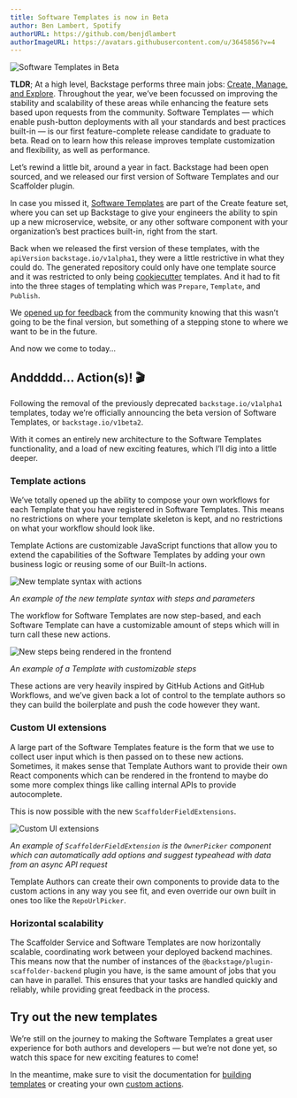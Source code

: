 ```yaml
---
title: Software Templates is now in Beta
author: Ben Lambert, Spotify
authorURL: https://github.com/benjdlambert
authorImageURL: https://avatars.githubusercontent.com/u/3645856?v=4
---
```


![Software Templates in Beta](assets/21-07-26/backstage-software-templates-beta.gif)

**TLDR**; At a high level, Backstage performs three main jobs: [Create, Manage, and Explore](https://backstage.io/blog/2021/05/20/adopting-backstage#three-jobs-create-manage-explore). Throughout the year, we’ve been focussed on improving the stability and scalability of these areas while enhancing the feature sets based upon requests from the community. Software Templates — which enable push-button deployments with all your standards and best practices built-in — is our first feature-complete release candidate to graduate to beta. Read on to learn how this release improves template customization and flexibility, as well as performance.

<!-- truncate -->

Let’s rewind a little bit, around a year in fact. Backstage had been open sourced, and we released our first version of Software Templates and our Scaffolder plugin.

In case you missed it, [Software Templates](https://backstage.io/blog/2020/08/05/announcing-backstage-software-templates) are part of the Create feature set, where you can set up Backstage to give your engineers the ability to spin up a new microservice, website, or any other software component with your organization’s best practices built-in, right from the start.

Back when we released the first version of these templates, with the `apiVersion` `backstage.io/v1alpha1`, they were a little restrictive in what they could do. The generated repository could only have one template source and it was restricted to only being [cookiecutter](https://github.com/cookiecutter/cookiecutter) templates. And it had to fit into the three stages of templating which was `Prepare`, `Template`, and `Publish`.

We [opened up for feedback](https://github.com/backstage/backstage/issues/2771) from the community knowing that this wasn’t going to be the final version, but something of a stepping stone to where we want to be in the future.

And now we come to today…

## Anddddd… Action(s)! 🎬

Following the removal of the previously deprecated `backstage.io/v1alpha1` templates, today we’re officially announcing the beta version of Software Templates, or `backstage.io/v1beta2`.

With it comes an entirely new architecture to the Software Templates functionality, and a load of new exciting features, which I’ll dig into a little deeper.

### Template actions

We’ve totally opened up the ability to compose your own workflows for each Template that you have registered in Software Templates. This means no restrictions on where your template skeleton is kept, and no restrictions on what your workflow should look like.

Template Actions are customizable JavaScript functions that allow you to extend the capabilities of the Software Templates by adding your own business logic or reusing some of our Built-In actions.

![New template syntax with actions](assets/21-07-26/example-template-code.png)

_An example of the new template syntax with steps and parameters_

The workflow for Software Templates are now step-based, and each Software Template can have a customizable amount of steps which will in turn call these new actions.

![New steps being rendered in the frontend](assets/21-07-26/steps-running.gif)

_An example of a Template with customizable steps_

These actions are very heavily inspired by GitHub Actions and GitHub Workflows, and we’ve given back a lot of control to the template authors so they can build the boilerplate and push the code however they want.

### Custom UI extensions

A large part of the Software Templates feature is the form that we use to collect user input which is then passed on to these new actions. Sometimes, it makes sense that Template Authors want to provide their own React components which can be rendered in the frontend to maybe do some more complex things like calling internal APIs to provide autocomplete.

This is now possible with the new `ScaffolderFieldExtensions`.

![Custom UI extensions](assets/21-07-26/custom-components.gif)

_An example of `ScaffolderFieldExtension` is the `OwnerPicker` component which can automatically add options and suggest typeahead with data from an async API request_

Template Authors can create their own components to provide data to the custom actions in any way you see fit, and even override our own built in ones too like the `RepoUrlPicker`.

### Horizontal scalability

The Scaffolder Service and Software Templates are now horizontally scalable, coordinating work between your deployed backend machines. This means now that the number of instances of the `@backstage/plugin-scaffolder-backend` plugin you have, is the same amount of jobs that you can have in parallel. This ensures that your tasks are handled quickly and reliably, while providing great feedback in the process.

## Try out the new templates

We’re still on the journey to making the Software Templates a great user experience for both authors and developers — but we’re not done yet, so watch this space for new exciting features to come!

In the meantime, make sure to visit the documentation for [building templates](https://backstage.io/docs/features/software-templates/adding-templates) or creating your own [custom actions](https://backstage.io/docs/features/software-templates/writing-custom-actions).
